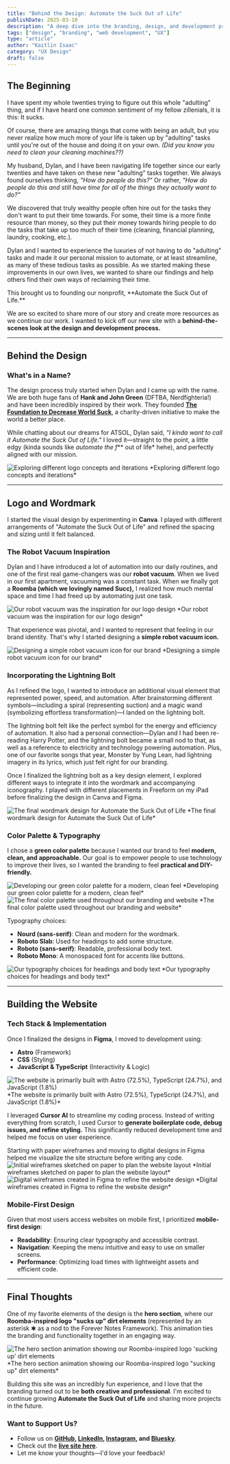 ```yaml
---
title: "Behind the Design: Automate the Suck Out of Life"
publishDate: 2025-03-10
description: "A deep dive into the branding, design, and development process behind Automate the Suck Out of Life's new website."
tags: ["design", "branding", "web development", "UX"]
type: "article"
author: "Kaitlin Isaac"
category: "UX Design"
draft: false
---
```



## The Beginning
I have spent my whole twenties trying to figure out this whole "adulting" thing, and if I have heard one common sentiment of my fellow zillenials, it is this: It sucks.

Of course, there are amazing things that come with being an adult, but you never realize how much more of your life is taken up by "adulting" tasks until you're out of the house and doing it on your own. *(Did you know you need to clean your cleaning machines??)*

My husband, Dylan, and I have been navigating life together since our early twenties and have taken on these new "adulting" tasks together. We always found ourselves thinking, *"How do people do this?"* Or rather, *"How do people do this and still have time for all of the things they actually want to do?"*

We discovered that truly wealthy people often hire out for the tasks they don't want to put their time towards. For some, their time is a more finite resource than money, so they put their money towards hiring people to do the tasks that take up too much of their time (cleaning, financial planning, laundry, cooking, etc.).

Dylan and I wanted to experience the luxuries of not having to do "adulting" tasks and made it our personal mission to automate, or at least streamline, as many of these tedious tasks as possible. As we started making these improvements in our own lives, we wanted to share our findings and help others find their own ways of reclaiming their time.

<CalloutBox type="info">
  This brought us to founding our nonprofit, **Automate the Suck Out of Life.**
</CalloutBox>

We are so excited to share more of our story and create more resources as we continue our work. I wanted to kick off our new site with a **behind-the-scenes look at the design and development process.**

---

## Behind the Design
### What's in a Name?
The design process truly started when Dylan and I came up with the name. We are both huge fans of **Hank and John Green** (DFTBA, Nerdfighteria!) and have been incredibly inspired by their work. They founded **[The Foundation to Decrease World Suck](https://fightworldsuck.org/)**, a charity-driven initiative to make the world a better place.

While chatting about our dreams for ATSOL, Dylan said, *"I kinda want to call it Automate the Suck Out of Life."* I loved it—straight to the point, a little edgy (kinda sounds like *automate the f*** out of life* hehe), and perfectly aligned with our mission.

<Image src={logoProcess} alt="Exploring different logo concepts and iterations" />
*Exploring different logo concepts and iterations*

---

## Logo and Wordmark
I started the visual design by experimenting in **Canva**. I played with different arrangements of "Automate the Suck Out of Life" and refined the spacing and sizing until it felt balanced.

### The Robot Vacuum Inspiration
Dylan and I have introduced a lot of automation into our daily routines, and one of the first real game-changers was our **robot vacuum**. When we lived in our first apartment, vacuuming was a constant task. When we finally got a **Roomba (which we lovingly named Succ),** I realized how much mental space and time I had freed up by automating just one task.

<Image src={robotVacuumInspiration} alt="Our robot vacuum was the inspiration for our logo design" />
*Our robot vacuum was the inspiration for our logo design*

That experience was pivotal, and I wanted to represent that feeling in our brand identity. That's why I started designing a **simple robot vacuum icon.**

<Image src={robotVacuumIcon} alt="Designing a simple robot vacuum icon for our brand" />
*Designing a simple robot vacuum icon for our brand*

### Incorporating the Lightning Bolt
As I refined the logo, I wanted to introduce an additional visual element that represented power, speed, and automation. After brainstorming different symbols—including a spiral (representing suction) and a magic wand (symbolizing effortless transformation)—I landed on the lightning bolt.

The lightning bolt felt like the perfect symbol for the energy and efficiency of automation. It also had a personal connection—Dylan and I had been re-reading Harry Potter, and the lightning bolt became a small nod to that, as well as a reference to electricity and technology powering automation. Plus, one of our favorite songs that year, Monster by Yung Lean, had lightning imagery in its lyrics, which just felt right for our branding.

Once I finalized the lightning bolt as a key design element, I explored different ways to integrate it into the wordmark and accompanying iconography. I played with different placements in Freeform on my iPad before finalizing the design in Canva and Figma.

<Image src={finalWordmark} alt="The final wordmark design for Automate the Suck Out of Life" />
*The final wordmark design for Automate the Suck Out of Life*

### Color Palette & Typography
I chose a **green color palette** because I wanted our brand to feel **modern, clean, and approachable.** Our goal is to empower people to use technology to improve their lives, so I wanted the branding to feel **practical and DIY-friendly.**

<Image src={colorPaletteDev} alt="Developing our green color palette for a modern, clean feel" />
*Developing our green color palette for a modern, clean feel*

<Image src={colorPalette} alt="The final color palette used throughout our branding and website" />
*The final color palette used throughout our branding and website*

Typography choices:
- **Nourd (sans-serif)**: Clean and modern for the wordmark.
- **Roboto Slab**: Used for headings to add some structure.
- **Roboto (sans-serif)**: Readable, professional body text.
- **Roboto Mono**: A monospaced font for accents like buttons.

<Image src={typographySelection} alt="Our typography choices for headings and body text" />
*Our typography choices for headings and body text*

---

## Building the Website
### Tech Stack & Implementation
Once I finalized the designs in **Figma**, I moved to development using:
- **Astro** (Framework)
- **CSS** (Styling)
- **JavaScript & TypeScript** (Interactivity & Logic)

<Image src={languageBreakdown} alt="The website is primarily built with Astro (72.5%), TypeScript (24.7%), and JavaScript (1.8%)" />
*The website is primarily built with Astro (72.5%), TypeScript (24.7%), and JavaScript (1.8%)*

I leveraged **Cursor AI** to streamline my coding process. Instead of writing everything from scratch, I used Cursor to **generate boilerplate code, debug issues, and refine styling.** This significantly reduced development time and helped me focus on user experience.

<CalloutBox type="success" title="Design Process">
  Starting with paper wireframes and moving to digital designs in Figma helped me visualize the site structure before writing any code.
</CalloutBox>

<Image src={paperWireframes} alt="Initial wireframes sketched on paper to plan the website layout" />
*Initial wireframes sketched on paper to plan the website layout*

<Image src={figmaWireframes} alt="Digital wireframes created in Figma to refine the website design" />
*Digital wireframes created in Figma to refine the website design*

### Mobile-First Design
Given that most users access websites on mobile first, I prioritized **mobile-first design**:
- **Readability**: Ensuring clear typography and accessible contrast.
- **Navigation**: Keeping the menu intuitive and easy to use on smaller screens.
- **Performance**: Optimizing load times with lightweight assets and efficient code.

---

## Final Thoughts
One of my favorite elements of the design is the **hero section**, where our **Roomba-inspired logo "sucks up" dirt elements** (represented by an asterisk ✱ as a nod to the Forever Notes Framework). This animation ties the branding and functionality together in an engaging way.

<Image src={heroAnimation} alt="The hero section animation showing our Roomba-inspired logo 'sucking up' dirt elements" />
*The hero section animation showing our Roomba-inspired logo "sucking up" dirt elements*

Building this site was an incredibly fun experience, and I love that the branding turned out to be **both creative and professional**. I'm excited to continue growing **Automate the Suck Out of Life** and sharing more projects in the future.

### Want to Support Us?
- Follow us on **[GitHub](https://github.com/AutomateTheSuckOutOfLife/automate-the-suck-website), [LinkedIn](https://www.linkedin.com/company/automate-the-suck-out-of-life/?viewAsMember=true), [Instagram](https://www.instagram.com/automatethesuckoutof.life), and [Bluesky](https://bsky.app/profile/automatethesuck.bsky.social)**.
- Check out the **[live site here](https://automatethesuckoutof.life/)**.
- Let me know your thoughts—I'd love your feedback! 